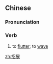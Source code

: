 ==Chinese==
{{zh-forms}}

===Pronunciation===
{{zh-pron
|m=zhāozhǎn
|c=ziu1 zin2
|mn=qz,xm,zz:chio-tián
|cat=v
}}

===Verb===
{{zh-verb}}

# to [[flutter]]; to [[wave]]

[[zh:招展]]